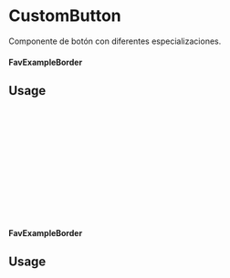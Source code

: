 
 <Meta of={FavBorderCustom} title="FavBorderCustom" />

 # CustomButton

 Componente de botón con diferentes especializaciones.

 #### FavExampleBorder

 <Canvas of={FavBorderCustom.Primary} />

 ## Usage

 ```ts
 import {FavBorderCustom} from 'milibreria';

 function FavExampleBorder(){
  return (
      <FavBorderCustom
        favcolor: 'inherit',
        onClick: () => alert("FavouriteIcon Primary"),
        disabled: true
      />
  );
 };

 export default FavExampleBorder;
 ```

#### FavExampleBorder

 <Canvas of={FavBorderCustom.Secondary} />

 ## Usage

 ```ts
 import {FavBorderCustom} from 'milibreria';

 function FavExampleBorder(){
  return (
       <FavBorderCustom
          favcolor: 'inherit',
          disabled: false,
          onClick: () => alert("FavouriteIcon Secondary")
       />
   );
  };